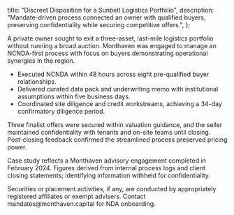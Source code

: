 
  title: "Discreet Disposition for a Sunbelt Logistics Portfolio",
  description:
    "Mandate-driven process connected an owner with qualified buyers, preserving confidentiality while securing competitive offers.",
};

<Box title="Mandate Overview" eyebrow="Case Study">
  <p>
    A private owner sought to exit a three-asset, last-mile logistics portfolio without running a broad auction. Monthaven was
    engaged to manage an NCNDA-first process with focus on buyers demonstrating operational synergies in the region.
  </p>
</Box>

<Box title="Execution" eyebrow="Process">
  <ul className="list-disc space-y-2 pl-5">
    <li>Executed NCNDA within 48 hours across eight pre-qualified buyer relationships.</li>
    <li>Delivered curated data pack and underwriting memo with institutional assumptions within five business days.</li>
    <li>Coordinated site diligence and credit workstreams, achieving a 34-day confirmatory diligence period.</li>
  </ul>
</Box>

<Box title="Outcome" eyebrow="Result">
  <p>
    Three finalist offers were secured within valuation guidance, and the seller maintained confidentiality with tenants and
    on-site teams until closing. Post-closing feedback confirmed the streamlined process preserved pricing power.
  </p>
</Box>

<Box title="Methodology & Footnotes" eyebrow="Transparency">
  <p>
    Case study reflects a Monthaven advisory engagement completed in February 2024. Figures derived from internal process logs and
    client closing statements; identifying information withheld for confidentiality.
  </p>
</Box>

<CalloutStrip>
  Securities or placement activities, if any, are conducted by appropriately registered affiliates or exempt advisers. Contact
  mandates@monthaven.capital for NDA onboarding.
</CalloutStrip>
